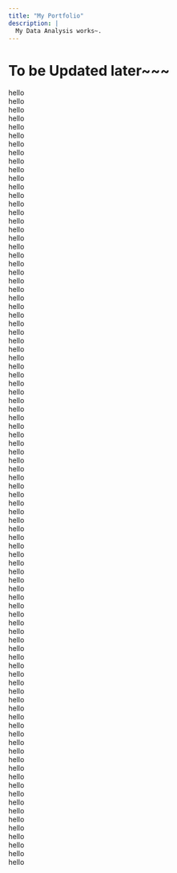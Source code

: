 ```yaml
---
title: "My Portfolio"
description: |
  My Data Analysis works~. 
---
```

# To be Updated later~~~
hello\
hello\
hello\
hello\
hello\
hello\
hello\
hello\
hello\
hello\
hello\
hello\
hello\
hello\
hello\
hello\
hello\
hello\
hello\
hello\
hello\
hello\
hello\
hello\
hello\
hello\
hello\
hello\
hello\
hello\
hello\
hello\
hello\
hello\
hello\
hello\
hello\
hello\
hello\
hello\
hello\
hello\
hello\
hello\
hello\
hello\
hello\
hello\
hello\
hello\
hello\
hello\
hello\
hello\
hello\
hello\
hello\
hello\
hello\
hello\
hello\
hello\
hello\
hello\
hello\
hello\
hello\
hello\
hello\
hello\
hello\
hello\
hello\
hello\
hello\
hello\
hello\
hello\
hello\
hello\
hello\
hello\
hello\
hello\
hello\
hello\
hello\
hello\
hello\
hello\
hello\
